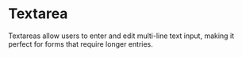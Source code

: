 

# Textarea

<div className="d-flex gap-2 align-items-center">
  <Tags />
  <DeprecatedTags url='/docs/legacy/textarea' hasDeprecatedAncestor={true}></DeprecatedTags>
</div>

<!-- introduction start -->
Textareas allow users to enter and edit multi-line text input, making it perfect for forms that require longer entries.
<!-- introduction end -->

<LinkableDocsTabs>
  <DocsUx />
  <DocsCode />
</LinkableDocsTabs>
